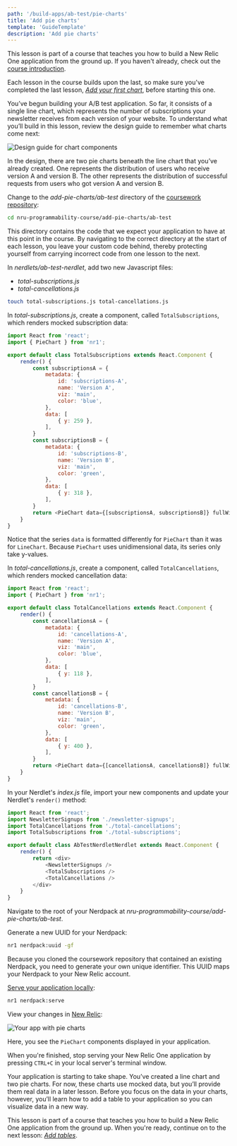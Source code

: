 ```yaml
---
path: '/build-apps/ab-test/pie-charts'
title: 'Add pie charts'
template: 'GuideTemplate'
description: 'Add pie charts'
---
```


<HideWhenEmbedded>

<Callout variant="course">

This lesson is part of a course that teaches you how to build a New Relic One application from the ground up. If you haven't already, check out the [course introduction](/ab-test).

Each lesson in the course builds upon the last, so make sure you've completed the last lesson, [_Add your first chart_](/build-apps/ab-test/first-chart), before starting this one.

</Callout>

</HideWhenEmbedded>

You’ve begun building your A/B test application. So far, it consists of a single line chart, which represents the number of subscriptions your newsletter receives from each version of your website. To understand what you’ll build in this lesson, review the design guide to remember what charts come next:

![Design guide for chart components](../../../images/ab-test/charts-design-guide.png)

In the design, there are two pie charts beneath the line chart that you’ve already created. One represents the distribution of users who receive version A and version B. The other represents the distribution of successful requests from users who got version A and version B.

<Steps>

<Step>

Change to the _add-pie-charts/ab-test_ directory of the [coursework repository](https://github.com/newrelic-experimental/nru-programmability-course):

```sh
cd nru-programmability-course/add-pie-charts/ab-test
```

This directory contains the code that we expect your application to have at this point in the course. By navigating to the correct directory at the start of each lesson, you leave your custom code behind, thereby protecting yourself from carrying incorrect code from one lesson to the next.

</Step>

<Step>

In _nerdlets/ab-test-nerdlet_, add two new Javascript files:

- _total-subscriptions.js_
- _total-cancellations.js_

```sh
touch total-subscriptions.js total-cancellations.js
```

</Step>

<Step>

In _total-subscriptions.js_, create a component, called `TotalSubscriptions`, which renders mocked subscription data:

```js fileName=nerdlets/ab-test-nerdlet/total-subscriptions.js
import React from 'react';
import { PieChart } from 'nr1';

export default class TotalSubscriptions extends React.Component {
    render() {
        const subscriptionsA = {
            metadata: {
                id: 'subscriptions-A',
                name: 'Version A',
                viz: 'main',
                color: 'blue',
            },
            data: [
                { y: 259 },
            ],
        }
        const subscriptionsB = {
            metadata: {
                id: 'subscriptions-B',
                name: 'Version B',
                viz: 'main',
                color: 'green',
            },
            data: [
                { y: 318 },
            ],
        }
        return <PieChart data={[subscriptionsA, subscriptionsB]} fullWidth />
    }
}
```

Notice that the series `data` is formatted differently for `PieChart` than it was for `LineChart`. Because `PieChart` uses unidimensional data, its series only take y-values.

</Step>

<Step>

In _total-cancellations.js_, create a component, called `TotalCancellations`, which renders mocked cancellation data:

```js fileName=nerdlets/ab-test-nerdlet/total-subscriptions.js
import React from 'react';
import { PieChart } from 'nr1';

export default class TotalCancellations extends React.Component {
    render() {
        const cancellationsA = {
            metadata: {
                id: 'cancellations-A',
                name: 'Version A',
                viz: 'main',
                color: 'blue',
            },
            data: [
                { y: 118 },
            ],
        }
        const cancellationsB = {
            metadata: {
                id: 'cancellations-B',
                name: 'Version B',
                viz: 'main',
                color: 'green',
            },
            data: [
                { y: 400 },
            ],
        }
        return <PieChart data={[cancellationsA, cancellationsB]} fullWidth />
    }
}
```

</Step>

<Step>

In your Nerdlet's _index.js_ file, import your new components and update your Nerdlet's `render()` method:

```js fileName=nerdlets/ab-test-nerdlet/index.js lineHighlight=3-4,10-11
import React from 'react';
import NewsletterSignups from './newsletter-signups';
import TotalCancellations from './total-cancellations';
import TotalSubscriptions from './total-subscriptions';

export default class AbTestNerdletNerdlet extends React.Component {
    render() {
        return <div>
            <NewsletterSignups />
            <TotalSubscriptions />
            <TotalCancellations />
        </div>
    }
}
```

</Step>

<Step>

Navigate to the root of your Nerdpack at _nru-programmability-course/add-pie-charts/ab-test_.

</Step>

<Step>

Generate a new UUID for your Nerdpack:

```sh
nr1 nerdpack:uuid -gf
```

Because you cloned the coursework repository that contained an existing Nerdpack, you need to generate your own unique identifier. This UUID maps your Nerdpack to your New Relic account.

</Step>

<Step>

[Serve your application locally](/build-apps/publish-deploy/serve):

```sh
nr1 nerdpack:serve
```

</Step>

<Step>

View your changes in [New Relic](https://one.newrelic.com?nerdpacks=local):

![Your app with pie charts](../../../images/ab-test/pie-charts.png)

Here, you see the `PieChart` components displayed in your application.

When you're finished, stop serving your New Relic One application by pressing `CTRL+C` in your local server's terminal window.

</Step>

</Steps>

Your application is starting to take shape. You’ve created a line chart and two pie charts. For now, these charts use mocked data, but you’ll provide them real data in a later lesson. Before you focus on the data in your charts, however, you’ll learn how to add a table to your application so you can visualize data in a new way.

<HideWhenEmbedded>

<Callout variant="course">

This lesson is part of a course that teaches you how to build a New Relic One application from the ground up. When you're ready, continue on to the next lesson: [_Add tables_](/build-apps/ab-test/table-charts).

</Callout>

</HideWhenEmbedded>